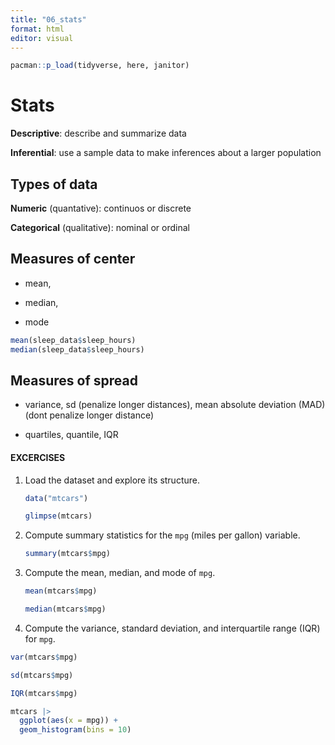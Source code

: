 ```yaml
---
title: "06_stats"
format: html
editor: visual
---
```


```r
pacman::p_load(tidyverse, here, janitor)
```

# Stats

**Descriptive**: describe and summarize data

**Inferential**: use a sample data to make inferences about a larger population

## Types of data

**Numeric** (quantative): continuos or discrete

**Categorical** (qualitative): nominal or ordinal

## Measures of center

-   mean,

-   median,

-   mode

```r
mean(sleep_data$sleep_hours)
median(sleep_data$sleep_hours)
```

## Measures of spread

-   variance, sd (penalize longer distances), mean absolute deviation (MAD) (dont penalize longer distance)

-   quartiles, quantile, IQR

#### **EXCERCISES**

1.  Load the dataset and explore its structure.

    ```r
    data("mtcars")
    ```

    ```r
    glimpse(mtcars)
    ```

2.  Compute summary statistics for the `mpg` (miles per gallon) variable.

    ```r
    summary(mtcars$mpg)
    ```

3.  Compute the mean, median, and mode of `mpg`.

    ```r
    mean(mtcars$mpg)

    ```

    ```r
    median(mtcars$mpg)
    ```

4.  Compute the variance, standard deviation, and interquartile range (IQR) for `mpg`.

```r
var(mtcars$mpg)
```

```r
sd(mtcars$mpg)
```

```r
IQR(mtcars$mpg)
```

```r
mtcars |> 
  ggplot(aes(x = mpg)) + 
  geom_histogram(bins = 10)
```
